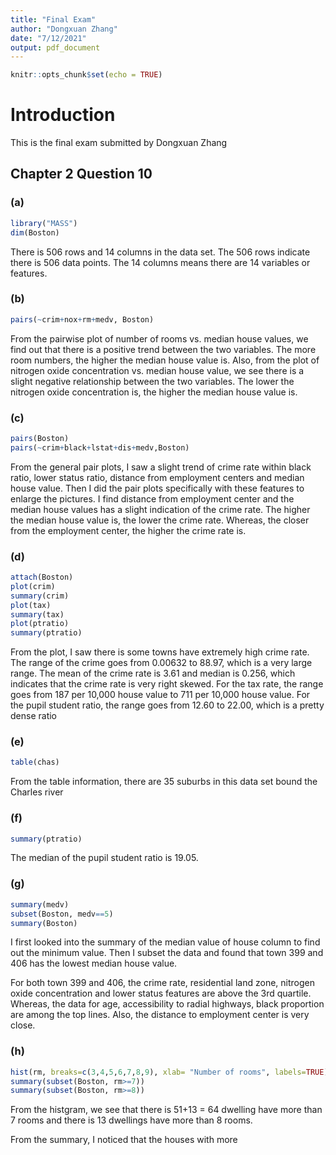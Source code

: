 ---
title: "Final Exam"
author: "Dongxuan Zhang"
date: "7/12/2021"
output: pdf_document
---

```{r setup, include=FALSE}
knitr::opts_chunk$set(echo = TRUE)
```
# Introduction
This is the final exam submitted by Dongxuan Zhang

## Chapter 2 Question 10
### (a)
```{r C2Q10a, echo=FALSE}
library("MASS")
dim(Boston)
```
There is 506 rows and 14 columns in the data set. The 506 rows indicate there is 506 data points. The 14 columns means there are 14 variables or features. 

### (b)  
```{r C2Q10b, echo=FALSE}
pairs(~crim+nox+rm+medv, Boston)
```
From the pairwise plot of number of rooms vs. median house values, we find out that there is a positive trend between the two variables. The more room numbers, the higher the median house value is.
Also, from the plot of nitrogen oxide concentration vs. median house value, we see there is a slight negative relationship between the two variables. The lower the nitrogen oxide concentration is, the higher the median house value is. 

### (c)  
```{r C2Q10c, echo=FALSE}
pairs(Boston)
pairs(~crim+black+lstat+dis+medv,Boston)
```
From the general pair plots, I saw a slight trend of crime rate within black ratio, lower status ratio, distance from employment centers and median house value. Then I did the pair plots specifically with these features to enlarge the pictures. I find distance from employment center and the median house values has a slight indication of the crime rate. The higher the median house value is, the lower the crime rate. Whereas, the closer from the employment center, the higher the crime rate is. 

### (d)  
```{r C2Q10d, echo=FALSE}
attach(Boston)
plot(crim)
summary(crim)
plot(tax)
summary(tax)
plot(ptratio)
summary(ptratio)
```
From the plot, I saw there is some towns have extremely high crime rate. The range of the crime goes from 0.00632 to 88.97, which is a very large range. The mean of the crime rate is 3.61 and median is 0.256, which indicates that the crime rate is very right skewed.
For the tax rate, the range goes from 187 per 10,000 house value to 711 per 10,000 house value.
For the pupil student ratio, the range goes from 12.60 to 22.00, which is a pretty dense ratio


### (e)   
```{r C2Q10e, echo=FALSE}
table(chas)
```
From the table information, there are 35 suburbs in this data set bound the Charles river

### (f)  
```{r C2Q10f, echo=FALSE}
summary(ptratio)
```
The median of the pupil student ratio is 19.05.

### (g)  
```{r C2Q10g, echo=FALSE}
summary(medv)
subset(Boston, medv==5)
summary(Boston)
```
I first looked into the summary of the median value of house column to find out the minimum value. Then I subset the data and found that town 399 and 406 has the lowest median house value.

For both town 399 and 406, the crime rate, residential land zone, nitrogen oxide concentration and lower status features are above the 3rd quartile. Whereas, the data for age, accessibility to radial highways, black proportion are among the top lines. Also, the distance to employment center is very close.

### (h)  
```{r C2Q10h, echo=FALSE}
hist(rm, breaks=c(3,4,5,6,7,8,9), xlab= "Number of rooms", labels=TRUE)
summary(subset(Boston, rm>=7))
summary(subset(Boston, rm>=8))
```

From the histgram, we see that there is 51+13 = 64 dwelling have more than 7 rooms and there is 13 dwellings have more than 8 rooms.

From the summary, I noticed that the houses with more



